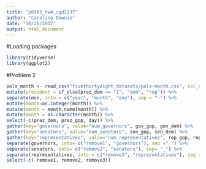 ```yaml
---
title: "p8105_hw4_cgd2137"
author: "Carolina Downie"
date: "10/26/2017"
output: html_document
---
```


#Loading packages
```r
library(tidyverse)
library(ggplot2)
```



#Problem 2
 
```r
pols_month <- read_csv("fivethirtyeight_datasets/pols-month.csv", col_names=TRUE) %>%
mutate(president = if_else(prez_dem == "1", "dem", "rep")) %>%
separate(mon, into = c("year", "month", "day"), sep = "-") %>%
mutate(month=as.integer(month)) %>%
mutate(month = month.name[month]) %>%
mutate(month = as.character(month)) %>%
select(-c(prez_dem, prez_gop, day)) %>% 
gather(key="governors", value="num_governors", gov_gop, gov_dem) %>% 
gather(key="senators", value="num_senators", sen_gop, sen_dem) %>% 
gather(key="representatives", value="num_representatives", rep_gop, rep_dem)%>%
separate(governors, into= c("remove1", "governors"), sep ="_") %>%
separate(senators, into= c("remove2", "senators"), sep= "_") %>%
separate(representatives, into = c("remove3", "representatives"), sep = "_") %>%
select(-c( remove1, remove2, remove3))



```